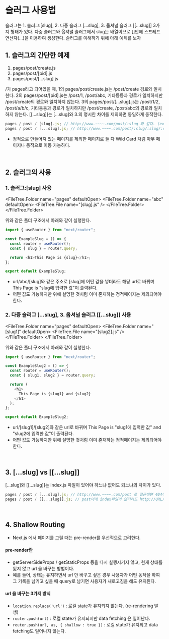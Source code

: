 
# 슬러그 사용법

슬러그는 1. 슬러그:[slug], 2. 다중 슬러그 [...slug], 3. 옵셔널 슬러그 [[...slug]] 3가지 형태가 있다.
다중 슬러그와 옵셔널 슬러그에서 slug는 배열이므로 []안에 스프레드 연산자(...)을 이용하여 생성한다.
슬러그를 이해하기 위해 아래 예제를 보자

## 1. 슬러그의 간단한 예제

1. pages/post/create.js
2. pages/post/[pid].js
3. pages/post/[...slug].js

/가 pages라고 되어있을 때,
1의 pages/post/create.js는 /post/create 경로와 일치한다.
2의 pages/post/[pid].js는 /post/1, /post/abc, 기타등등과 경로가 일치하지만 /post/create의 경로와 일치하지 않는다.
3의 pages/post/[...slug].js는 /post/1/2, /post/a/b/c, 기타등등과 경로가 일치하지만 /post/create, /post/abc의 경로와 일치하지 않는다.
[[...slug]]는 [...slug]와 3.의 명시한 차이를 제외하면 동일하게 동작한다.

```js
pages / post / [slug].js; // http://www.~~~~.com/post/:slug 와 같다. (ex: http://URL/post/a)
pages / post / [...slug].js; // http://www.~~~~.com/post/:slug/:slug/:slug...... 와 같다. (ex: http://URL/post/a/b/c/d/...)
```

- 정적으로 만들어져 있는 페이지를 제외한 페이지로 둘 다 Wild Card 처럼 아무 페이지나 동적으로 이동 가능하다.

<br />

## 2. 슬러그의 사용

### 1. 슬러그:[slug] 사용

<FileTree.Folder name="pages" defaultOpen>
  <FileTree.Folder name="abc" defaultOpen>
    <FileTree.File name="[slug].js" />
  </FileTree.Folder>
</FileTree.Folder>

위와 같은 폴더 구조에서 아래와 같이 실행한다.

```js
import { useRouter } from "next/router";

const ExampleSlug = () => {
  const router = useRouter();
  const { slug } = router.query;

  return <h1>This Page is {slug}</h1>;
};

export default ExampleSlug;
```

- url/abc/[slug]와 같은 주소로 [slug]에 어떤 값을 넣더라도 해당 url로 바뀌며 This Page is "slug에 입력한 값"이 출력된다.
- 어떤 값도 가능하지만 위에 설명한 것처럼 이미 존재하는 정적페이지는 제외되어야 한다.

### 2. 다중 슬러그 [...slug], 3. 옵셔널 슬러그 [[...slug]] 사용

<FileTree.Folder name="pages" defaultOpen>
  <FileTree.Folder name="[slug1]" defaultOpen>
    <FileTree.File name="[slug2].js" />
  </FileTree.Folder>
</FileTree.Folder>

위와 같은 폴더 구조에서 아래와 같이 실행한다.

```js
import { useRouter } from "next/router";

const ExampleSlug2 = () => {
  const router = useRouter();
  const { slug1, slug2 } = router.query;

  return (
    <h1>
      This Page is {slug1} and {slug2}
    </h1>
  );
};

export default ExampleSlug2;
```

- url/[slug1]/[slug2]와 같은 url로 바뀌며 This Page is "slug1에 입력한 값" and "slug2에 입력한 값"이 출력된다.
- 어떤 값도 가능하지만 위에 설명한 것처럼 이미 존재하는 정적페이지는 제외되어야 한다.

<br />

## 3. [...slug] vs [[...slug]]

[...slug]와 [[...slug]]는 index.js 파일이 있어야 하느냐 없어도 되느냐의 차이가 있다.

```js
pages / post / [...slug].js; // http://www.~~~~.com/post 로 접근하면 404에러가 발생한다.
pages / post / [[...slug]].js; // post아래 index파일이 없더라도 http://URL/post 로 접근 가능하다.
```

<br />

## 4. Shallow Routing

- Next.js 에서 페이지를 그릴 때는 pre-render를 우선적으로 고려한다.

#### pre-render란

- getServerSideProps / getStaticProps 등을 다시 실행시키지 않고, 현재 상태를 잃지 않고 url 을 바꾸는 방법이다.
- 예를 들어, 상태는 유지하면서 url 만 바꾸고 싶은 경우 사용자가 어떤 동작을 하여 그 기록을 남기고 싶을 때 query로 남기면 사용자가 새로고침을 해도 유지된다.

#### url 을 바꾸는 3가지 방식

- `location.replace('url')` : 로컬 state가 유지되지 않는다. (re-rendering 발생)
- `router.push(url)` : 로컬 state가 유지되지만 data fetching 은 일어난다.
- `router.push(url, as, { shallow : true })` : 로컬 state가 유지되고 data fetching도 일어나지 않는다.
